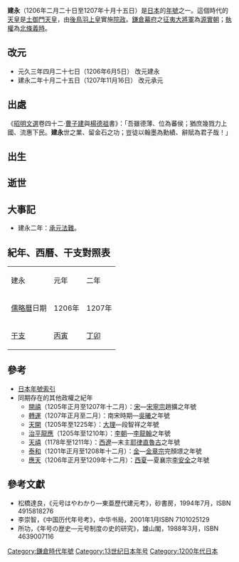 {{japanese|japanese=建永|kana=けんえい|romaji=Kenei}}

'''建永'''（1206年二月二十日至1207年十月十五日）是[[日本|日本]]的[[年號|年號]]之一。這個時代的[[天皇|天皇]]是[[土御門天皇|土御門天皇]]，由[[後鳥羽上皇|後鳥羽上皇]]實施[[院政|院政]]。[[鎌倉幕府|鎌倉幕府]]之[[征夷大將軍|征夷大將軍]]為[[源實朝|源實朝]]；[[執權|執權]]為[[北條義時|北條義時]]。

== 改元 ==
*元久三年四月二十七日（1206年6月5日） 改元建永
*建永二年十月二十五日（1207年11月16日） 改元承元

== 出處 ==
《[[昭明文選|昭明文選]]卷四十二·[[曹子建|曹子建]]與[[楊德祖|楊德祖]]書》：「吾雖德薄、位為蕃侯；猶庶幾戮力上國、流惠下民。'''建永'''世之業、留金石之功；豈徒以翰墨為勳績、辭賦為君子哉！」

== 出生 ==

== 逝世 ==

== 大事記 ==
*建永二年：[[承元法難|承元法難]]。

== 紀年、西曆、干支對照表 ==
{| class="wikitable" cellspacing=0 style="text-align:center"
|- style="background-color:#CCCCCC"
|建永||元年||二年
|-
|[[儒略曆|儒略曆]]日期||1206年||1207年
|-
|[[干支|干支]]||[[丙寅|丙寅]]||[[丁卯|丁卯]]
|}

== 參考 ==
*[[日本年號索引|日本年號索引]]
*同期存在的其他政權之紀年
**[[開禧|開禧]]（1205年正月至1207年十二月）：[[南宋|宋]]—[[宋寧宗|宋寧宗]]趙擴之年號
**[[轉運|轉運]]（1207年正月至二月）：南宋時期—[[吳曦|吳曦]]之年號
**[[天開|天開]]（1205年至1225年）：[[大理國|大理]]—段智祥之年號
**[[治平龍應|治平龍應]]（1205年至1210年）：[[李朝_(越南)|李朝]]—[[李龍翰|李龍翰]]之年號
**[[天禧_(耶律直魯古)|天禧]]（1178年至1211年）：[[西遼|西遼]]—末主[[耶律直魯古|耶律直魯古]]之年號
**[[泰和_(金章宗)|泰和]]（1201年正月至1208年十二月）：[[金朝|金]]—[[金章宗|金章宗]]完顏璟之年號
**[[應天_(李安全)|應天]]（1206年正月至1209年十二月）：[[西夏|西夏]]—夏襄宗[[李安全|李安全]]之年號

==參考文獻==
*松橋達良，《元号はやわかり—東亜歷代建元考》，砂書房，1994年7月，ISBN 4915818276
*李崇智，《中国历代年号考》，中华书局，2001年1月ISBN 7101025129
*所功，《年号の歴史―元号制度の史的研究》，雄山閣，1988年3月，ISBN 4639007116

{{年号|[[元久|元久]]|[[日本年號|日本年號]]|[[承元|承元]]}}
{{日本元號}}
{{DEFAULTSORT:Kenei}}

[[Category:鎌倉時代年號|Category:鎌倉時代年號]]
[[Category:13世纪日本年号|Category:13世纪日本年号]]
[[Category:1200年代日本|Category:1200年代日本]]